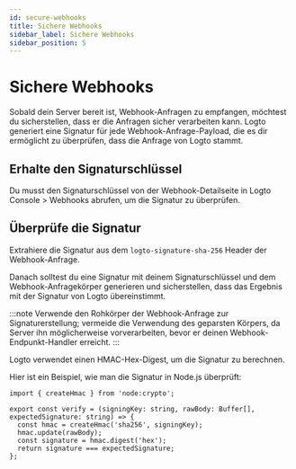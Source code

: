```yaml
---
id: secure-webhooks
title: Sichere Webhooks
sidebar_label: Sichere Webhooks
sidebar_position: 5
---
```


# Sichere Webhooks

Sobald dein Server bereit ist, Webhook-Anfragen zu empfangen, möchtest du sicherstellen, dass er die Anfragen sicher verarbeiten kann. Logto generiert eine Signatur für jede Webhook-Anfrage-Payload, die es dir ermöglicht zu überprüfen, dass die Anfrage von Logto stammt.

## Erhalte den Signaturschlüssel

Du musst den Signaturschlüssel von der Webhook-Detailseite in <CloudLink to="/webhooks"> Logto Console > Webhooks</CloudLink> abrufen, um die Signatur zu überprüfen.

## Überprüfe die Signatur

Extrahiere die Signatur aus dem `logto-signature-sha-256` Header der Webhook-Anfrage.

Danach solltest du eine Signatur mit deinem Signaturschlüssel und dem Webhook-Anfragekörper generieren und sicherstellen, dass das Ergebnis mit der Signatur von Logto übereinstimmt.

:::note
Verwende den Rohkörper der Webhook-Anfrage zur Signaturerstellung; vermeide die Verwendung des geparsten Körpers, da Server ihn möglicherweise vorverarbeiten, bevor er deinen Webhook-Endpunkt-Handler erreicht.
:::

Logto verwendet einen HMAC-Hex-Digest, um die Signatur zu berechnen.

Hier ist ein Beispiel, wie man die Signatur in Node.js überprüft:

```tsx
import { createHmac } from 'node:crypto';

export const verify = (signingKey: string, rawBody: Buffer[], expectedSignature: string) => {
  const hmac = createHmac('sha256', signingKey);
  hmac.update(rawBody);
  const signature = hmac.digest('hex');
  return signature === expectedSignature;
};
```
